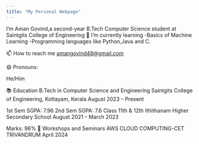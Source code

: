 ```yaml
---
title: "My Personal Webpage"
---
```


I'm Aman Govind,a second-year B.Tech Computer Science student at Saintgits College of Engineering
🌱 I’m currently learning -Basics of Machine Learning -Programming languages like Python,Java and C.

📫 How to reach me <amangovind48@gmail.com>

😄 Pronouns:

He/Him


📚 Education
B.Tech in Computer Science and Engineering
Saintgits College of Engineering, Kottayam, Kerala
August 2023 – Present

1st Sem SGPA: 7.96
2nd Sem SGPA: 7.6
Class 11th & 12th
Ithithanam Higher Secondary School August 2021 – March 2023

Marks: 96%
🧠 Workshops and Seminars
AWS CLOUD COMPUTING-CET TRIVANDRUM
April 2024